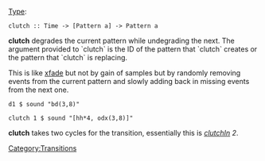 [[Type signatures|Type]]: <source inline>clutch :: Time -> [Pattern a] -> Pattern a </source>

'''clutch''' degrades the current pattern while undegrading the next.  The argument provided to `clutch` is the ID of the pattern that `clutch` creates or the pattern that `clutch` is replacing.

This is like [[xfade]] but not by gain of samples but by randomly removing events from the current pattern and slowly adding back in missing events from the next one.

<source>
d1 $ sound "bd(3,8)"

clutch 1 $ sound "[hh*4, odx(3,8)]"
</source>

'''clutch''' takes two cycles for the transition, essentially this is ''[[clutchIn]] 2''.

[[Category:Transitions]]